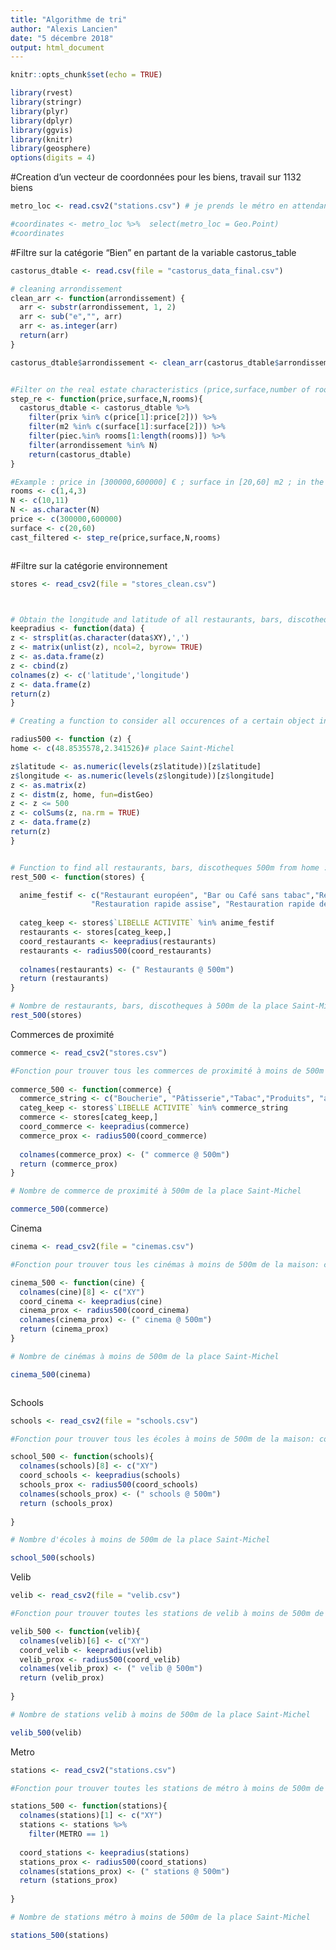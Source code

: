 ```yaml
---
title: "Algorithme de tri"
author: "Alexis Lancien"
date: "5 décembre 2018"
output: html_document
---
```


```r
knitr::opts_chunk$set(echo = TRUE)
```

```r
library(rvest)
library(stringr)
library(plyr)
library(dplyr)
library(ggvis)
library(knitr)
library(geosphere)
options(digits = 4)
```

#Creation d'un vecteur de coordonnées pour les biens, travail sur 1132 biens 
```r
metro_loc <- read.csv2("stations.csv") # je prends le métro en attendant la géoloc des biens

#coordinates <- metro_loc %>%  select(metro_loc = Geo.Point)
#coordinates
```

#Filtre sur la catégorie "Bien" en partant de la variable castorus_table
```r
castorus_dtable <- read.csv(file = "castorus_data_final.csv")

# cleaning arrondissement
clean_arr <- function(arrondissement) {
  arr <- substr(arrondissement, 1, 2)
  arr <- sub("e","", arr)
  arr <- as.integer(arr)
  return(arr)
} 

castorus_dtable$arrondissement <- clean_arr(castorus_dtable$arrondissement)


#Filter on the real estate characteristics (price,surface,number of rooms, neighborhood) 
step_re <- function(price,surface,N,rooms){
  castorus_dtable <- castorus_dtable %>% 
    filter(prix %in% c(price[1]:price[2])) %>% 
    filter(m2 %in% c(surface[1]:surface[2])) %>% 
    filter(piec.%in% rooms[1:length(rooms)]) %>% 
    filter(arrondissement %in% N)
    return(castorus_dtable)
}

#Example : price in [300000,600000] € ; surface in [20,60] m2 ; in the 10th or 11th neighborhood; 1,3,4 rooms
rooms <- c(1,4,3)
N <- c(10,11)
N <- as.character(N)
price <- c(300000,600000)
surface <- c(20,60)
cast_filtered <- step_re(price,surface,N,rooms)



```

#Filtre sur la catégorie environnement 
```r
stores <- read_csv2(file = "stores_clean.csv")



# Obtain the longitude and latitude of all restaurants, bars, discotheques in Paris
keepradius <- function(data) { 
z <- strsplit(as.character(data$XY),',')
z <- matrix(unlist(z), ncol=2, byrow= TRUE)
z <- as.data.frame(z)
z <- cbind(z)
colnames(z) <- c('latitude','longitude')
z <- data.frame(z) 
return(z)
}

# Creating a function to consider all occurences of a certain object in a radius of 500m from home 

radius500 <- function (z) {
home <- c(48.8535578,2.341526)# place Saint-Michel

z$latitude <- as.numeric(levels(z$latitude))[z$latitude]
z$longitude <- as.numeric(levels(z$longitude))[z$longitude]
z <- as.matrix(z)
z <- distm(z, home, fun=distGeo)
z <- z <= 500
z <- colSums(z, na.rm = TRUE)
z <- data.frame(z)
return(z)
}


# Function to find all restaurants, bars, discotheques 500m from home : combining keepradius and radius500.
rest_500 <- function(stores) {

  anime_festif <- c("Restaurant européen", "Bar ou Café sans tabac","Restaurant traditionnel français","Restaurant indien, pakistanais et Moyen Orient", "Restaurant asiatique", "Brasserie - Restauration continue sans tabac",
                  "Restauration rapide assise", "Restauration rapide debout", "Discothèque et club privé","Brasserie - Restauration continue avec tabac","Restaurant central et sud américain","Restaurant maghrébin", "Restaurant antillais", "Restaurant africain")
  
  categ_keep <- stores$`LIBELLE ACTIVITE` %in% anime_festif
  restaurants <- stores[categ_keep,]
  coord_restaurants <- keepradius(restaurants)
  restaurants <- radius500(coord_restaurants)
  
  colnames(restaurants) <- (" Restaurants @ 500m")
  return (restaurants)
}

# Nombre de restaurants, bars, discotheques à 500m de la place Saint-Michel 
rest_500(stores)


```


Commerces de proximité
```r

commerce <- read_csv2("stores.csv")

#Fonction pour trouver tous les commerces de proximité à moins de 500m de la maison: combine keepraiduset radius 500.
 
commerce_500 <- function(commerce) {
  commerce_string <- c("Boucherie", "Pâtisserie","Tabac","Produits", "alimentaires bio et nature", "Alimentation générale", "Supermarché" , "Supérette", "Crèmerie - Fromagerie","Poissonnerie", "Monoprix", "Parapharmacie", "Hypermarché")
  categ_keep <- stores$`LIBELLE ACTIVITE` %in% commerce_string
  commerce <- stores[categ_keep,]
  coord_commerce <- keepradius(commerce)
  commerce_prox <- radius500(coord_commerce)
  
  colnames(commerce_prox) <- (" commerce @ 500m")
  return (commerce_prox)
}

# Nombre de commerce de proximité à 500m de la place Saint-Michel 

commerce_500(commerce)
```


Cinema 
```r
cinema <- read_csv2(file = "cinemas.csv")

#Fonction pour trouver tous les cinémas à moins de 500m de la maison: combine keepraiduset radius 500.

cinema_500 <- function(cine) {
  colnames(cine)[8] <- c("XY")
  coord_cinema <- keepradius(cine)
  cinema_prox <- radius500(coord_cinema)
  colnames(cinema_prox) <- (" cinema @ 500m")
  return (cinema_prox)
}

# Nombre de cinémas à moins de 500m de la place Saint-Michel 

cinema_500(cinema)



```

Schools
```r
schools <- read_csv2(file = "schools.csv")

#Fonction pour trouver tous les écoles à moins de 500m de la maison: combine keepraiduset radius 500.

school_500 <- function(schools){
  colnames(schools)[8] <- c("XY")
  coord_schools <- keepradius(schools)
  schools_prox <- radius500(coord_schools)
  colnames(schools_prox) <- (" schools @ 500m")
  return (schools_prox)
   
}

# Nombre d'écoles à moins de 500m de la place Saint-Michel 

school_500(schools)

```


Velib
```r
velib <- read_csv2(file = "velib.csv")

#Fonction pour trouver toutes les stations de velib à moins de 500m de la maison: combine keepraidus et radius 500.

velib_500 <- function(velib){
  colnames(velib)[6] <- c("XY")
  coord_velib <- keepradius(velib)
  velib_prox <- radius500(coord_velib)
  colnames(velib_prox) <- (" velib @ 500m")
  return (velib_prox)
   
}

# Nombre de stations velib à moins de 500m de la place Saint-Michel 

velib_500(velib)


```

Metro
```r
stations <- read_csv2("stations.csv")

#Fonction pour trouver toutes les stations de métro à moins de 500m de la maison: combine keepraidus et radius 500.

stations_500 <- function(stations){
  colnames(stations)[1] <- c("XY")
  stations <- stations %>% 
    filter(METRO == 1)
  
  coord_stations <- keepradius(stations)
  stations_prox <- radius500(coord_stations)
  colnames(stations_prox) <- (" stations @ 500m")
  return (stations_prox)
   
}

# Nombre de stations métro à moins de 500m de la place Saint-Michel 

stations_500(stations)



```


